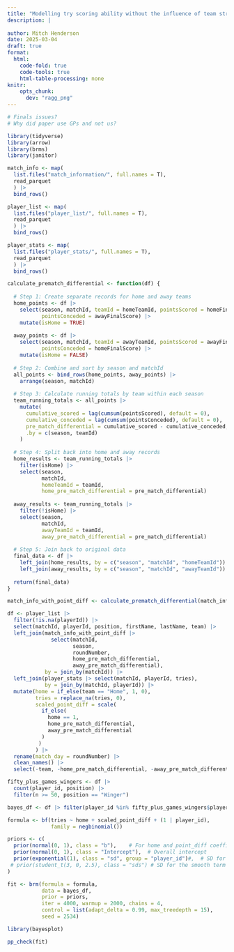 ```yaml
---
title: "Modelling try scoring ability without the influence of team strength"
description: |
  
author: Mitch Henderson
date: 2025-03-04
draft: true
format: 
  html: 
    code-fold: true
    code-tools: true
    html-table-processing: none
knitr:
    opts_chunk: 
      dev: "ragg_png"
---
```


```r
# Finals issues?
# Why did paper use GPs and not us?

library(tidyverse)
library(arrow)
library(brms)
library(janitor)
```

```r
match_info <- map(
  list.files("match_information/", full.names = T), 
  read_parquet
  ) |>
  bind_rows()

player_list <- map(
  list.files("player_list/", full.names = T), 
  read_parquet
  ) |>
  bind_rows()

player_stats <- map(
  list.files("player_stats/", full.names = T), 
  read_parquet
  ) |>
  bind_rows()
```

```r
calculate_prematch_differential <- function(df) {
  
  # Step 1: Create separate records for home and away teams
  home_points <- df |>
    select(season, matchId, teamId = homeTeamId, pointsScored = homeFinalScore, 
           pointsConceded = awayFinalScore) |>
    mutate(isHome = TRUE)
  
  away_points <- df |>
    select(season, matchId, teamId = awayTeamId, pointsScored = awayFinalScore, 
           pointsConceded = homeFinalScore) |>
    mutate(isHome = FALSE)
  
  # Step 2: Combine and sort by season and matchId
  all_points <- bind_rows(home_points, away_points) |>
    arrange(season, matchId)
  
  # Step 3: Calculate running totals by team within each season
  team_running_totals <- all_points |>
    mutate(
      cumulative_scored = lag(cumsum(pointsScored), default = 0),
      cumulative_conceded = lag(cumsum(pointsConceded), default = 0),
      pre_match_differential = cumulative_scored - cumulative_conceded,
      .by = c(season, teamId)
    )
  
  # Step 4: Split back into home and away records
  home_results <- team_running_totals |>
    filter(isHome) |>
    select(season, 
           matchId, 
           homeTeamId = teamId, 
           home_pre_match_differential = pre_match_differential)
  
  away_results <- team_running_totals |>
    filter(!isHome) |>
    select(season, 
           matchId, 
           awayTeamId = teamId, 
           away_pre_match_differential = pre_match_differential)
  
  # Step 5: Join back to original data
  final_data <- df |>
    left_join(home_results, by = c("season", "matchId", "homeTeamId")) |>
    left_join(away_results, by = c("season", "matchId", "awayTeamId"))
  
  return(final_data)
}

match_info_with_point_diff <- calculate_prematch_differential(match_info)
```

```r

df <- player_list |>
  filter(!is.na(playerId)) |>
  select(matchId, playerId, position, firstName, lastName, team) |>
  left_join(match_info_with_point_diff |> 
              select(matchId, 
                     season, 
                     roundNumber, 
                     home_pre_match_differential, 
                     away_pre_match_differential), 
            by = join_by(matchId)) |>
  left_join(player_stats |> select(matchId, playerId, tries), 
            by = join_by(matchId, playerId)) |>
  mutate(home = if_else(team == "Home", 1, 0),
         tries = replace_na(tries, 0),
         scaled_point_diff = scale(
           if_else(
             home == 1,
             home_pre_match_differential,
             away_pre_match_differential
           )
          )
         ) |>
  rename(match_day = roundNumber) |>
  clean_names() |>
  select(-team, -home_pre_match_differential, -away_pre_match_differential)
```

```r
fifty_plus_games_wingers <- df |> 
  count(player_id, position) |> 
  filter(n >= 50, position == "Winger")

bayes_df <- df |> filter(player_id %in% fifty_plus_games_wingers$player_id)

formula <- bf(tries ~ home + scaled_point_diff + (1 | player_id),
              family = negbinomial())

priors <- c(
  prior(normal(0, 1), class = "b"),    # For home and point_diff coefficients
  prior(normal(0, 1), class = "Intercept"),  # Overall intercept
  prior(exponential(1), class = "sd", group = "player_id")#,  # SD for random intercepts (player skill)
 # prior(student_t(3, 0, 2.5), class = "sds") # SD for the smooth term (within-season effects)
) 
```

```r
fit <- brm(formula = formula,
           data = bayes_df,
           prior = priors,
           iter = 4000, warmup = 2000, chains = 4,
           control = list(adapt_delta = 0.99, max_treedepth = 15),
           seed = 2534)
```

```r
library(bayesplot)

pp_check(fit)
```
